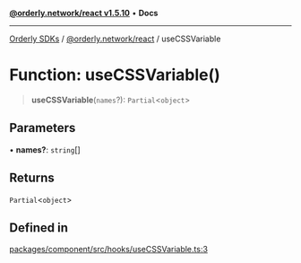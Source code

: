 [**@orderly.network/react v1.5.10**](/sdks/tech-doc/@orderly.network/react/README) • **Docs**

***

[Orderly SDKs](/sdks/tech-doc/packages) / [@orderly.network/react](/sdks/tech-doc/@orderly.network/react/README) / useCSSVariable

# Function: useCSSVariable()

> **useCSSVariable**(`names`?): `Partial`\<`object`\>

## Parameters

• **names?**: `string`[]

## Returns

`Partial`\<`object`\>

## Defined in

[packages/component/src/hooks/useCSSVariable.ts:3](https://github.com/OrderlyNetwork/js-sdk/blob/554ae704783e3b83c40bb234a899e8f02987d9b6/packages/component/src/hooks/useCSSVariable.ts#L3)
